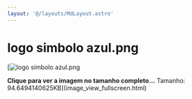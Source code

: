 ```yaml
---
layout: '@/layouts/MdLayout.astro'
---
```






logo simbolo azul.png
=====================







[<Image src="https://arapiraca.ufal.br/graduacao/ciencia-da-computacao/documentos/logo-do-curso/logo-cc-simbolo.png/%40%40images/681e4e3f-5661-443b-938c-1779271d5476.png" alt="logo simbolo azul.png" inferSize />



**Clique para ver a imagem no tamanho completo…**
Tamanho: 94.6494140625KB](image_view_fullscreen.html)







